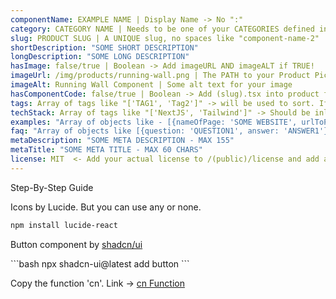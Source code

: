 ```yaml
---
componentName: EXAMPLE NAME | Display Name -> No ":" 
category: CATEGORY NAME | Needs to be one of your CATEGORIES defined in /constants
slug: PRODUCT SLUG | A UNIQUE slug, no spaces like "component-name-2"
shortDescription: "SOME SHORT DESCRIPTION"
longDescription: "SOME LONG DESCRIPTION"
hasImage: false/true | Boolean -> Add imageURL AND imageALT if TRUE!
imageUrl: /img/products/running-wall.png | The PATH to your Product Picture stored in /public{PATH}
imageAlt: Running Wall Component | Some alt text for your image
hasComponentCode: false/true | Boolean -> Add (slug).tsx into product folder if TRUE, and replace (slug with above slug)
tags: Array of tags like "['TAG1', 'Tag2']" -> will be used to sort. If none given -> "['Other']"
techStack: Array of tags like "['NextJS', 'Tailwind']" -> Should be inline with your TechStack in /constants/techstack.js
examples: "Array of objects like - [{nameOfPage: 'SOME WEBSITE', urlToPage: 'https://SOMEURL.com', descriptionOfUsage: 'SOME DESCRIPTION ABOUT HOW WEBSITES USES PRODZC', imgageSrcOfUsage: 'The PATH to your Website Picture stored in /public{PATH}'}]"
faq: "Array of objects like [{question: 'QUESTION1', answer: 'ANSWER1'},{question: 'QUESTION2', answer: 'ANSWER2'}]"
metaDescription: "SOME META DESCRIPTION - MAX 155"
metaTitle: "SOME META TITLE - MAX 60 CHARS"
license: MIT  <- Add your actual license to /(public)/license and add an id like id="Standard"
---
```


<SubSectionOuterContainer id="Docs">
<SubSectionTitle>Step-By-Step Guide</SubSectionTitle>
<SubSectionInnerContainer  className="border-l-2 border-gray-300 space-y-12 max-w-5xl mt-4 px-1 pl-10 items-start overflow-x-hidden">
<HowToStep index='1' title="Install Dependencies">

Icons by Lucide. But you can use any or none.

<CodeBlock fileName="cli">

```bash
npm install lucide-react
```

</CodeBlock>

Button component by [shadcn/ui](https://ui.shadcn.com/docs/components/button)

<CodeBlock fileName="cli">
```bash
npx shadcn-ui@latest add button
```
</CodeBlock>

Copy the function 'cn'. Link -> [cn Function](https://lendingstack.com/functions/cn)

</HowToStep>
<HowToStep index='2' title="Copy the Source Code">
<CodeBlock fileName="@/component/button-back-to-top.tsx">

```tsx

```

</CodeBlock>
</HowToStep>
<HowToStep index='3' title="Use in your App">
<CodeBlock fileName="page.tsx">

```tsx

```

</CodeBlock>
</HowToStep>
</SubSectionInnerContainer>
</SubSectionOuterContainer>
